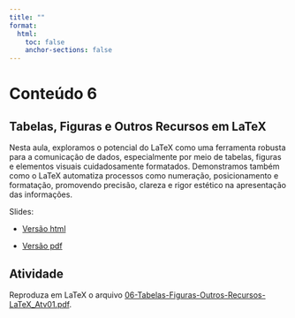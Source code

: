 ```yaml
---
title: ""
format:
  html:
    toc: false
    anchor-sections: false
---
```


# Conteúdo 6

## Tabelas, Figuras e Outros Recursos em LaTeX

Nesta aula, exploramos o potencial do LaTeX como uma ferramenta robusta para a comunicação de dados, especialmente por meio de tabelas, figuras e elementos visuais cuidadosamente formatados. Demonstramos também como o LaTeX automatiza processos como numeração, posicionamento e formatação, promovendo precisão, clareza e rigor estético na apresentação das informações.

Slides:

- [Versão html](/slides/06-Tabelas-Figuras-Outros-Recursos-LaTeX/06-Tabelas-Figuras-Outros-Recursos-LaTeX.html){target="_blank"}

- [Versão pdf](/PDF_slides/06-Tabelas-Figuras-Outros-Recursos-LaTeX.pdf){target="_blank"}


## Atividade

Reproduza em LaTeX o arquivo [06-Tabelas-Figuras-Outros-Recursos-LaTeX_Atv01.pdf](/PDF_slides/06-Tabelas-Figuras-Outros-Recursos-LaTeX_Atv01.pdf){target="_blank"}.
